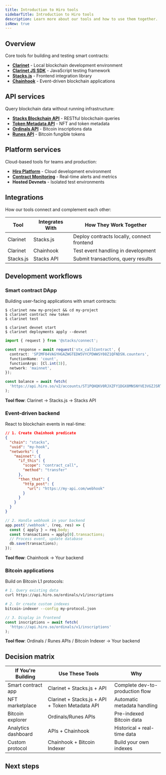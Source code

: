 ```yaml
---
title: Introduction to Hiro tools
sidebarTitle: Introduction to Hiro tools
description: Learn more about our tools and how to use them together.
isNew: true
---
```




## Overview

Core tools for building and testing smart contracts:

- [**Clarinet**](/tools/clarinet) - Local blockchain development environment
- [**Clarinet JS SDK**](/tools/clarinet/sdk-introduction) - JavaScript testing framework
- [**Stacks.js**](/reference/stacks.js) - Frontend integration library
- [**Chainhook**](/tools/chainhook) - Event-driven blockchain applications

## API services

Query blockchain data without running infrastructure:

- [**Stacks Blockchain API**](/apis/stacks-blockchain-api) - RESTful blockchain queries
- [**Token Metadata API**](/apis/token-metadata-api) - NFT and token metadata
- [**Ordinals API**](/apis/ordinals-api) - Bitcoin inscriptions data
- [**Runes API**](/apis/runes-api) - Bitcoin fungible tokens

## Platform services

Cloud-based tools for teams and production:

- [**Hiro Platform**](https://platform.hiro.so) - Cloud development environment
- [**Contract Monitoring**](/tools/contract-monitoring) - Real-time alerts and metrics
- **Hosted Devnets** - Isolated test environments

## Integrations

How our tools connect and complement each other:

| Tool       | Integrates With | How They Work Together                        |
|------------|-----------------|-----------------------------------------------|
| Clarinet   | Stacks.js       | Deploy contracts locally, connect frontend    |
| Clarinet   | Chainhook       | Test event handling in development            |
| Stacks.js  | Stacks API      | Submit transactions, query results            |

## Development workflows

### Smart contract DApp

Building user-facing applications with smart contracts:

```terminal
$ clarinet new my-project && cd my-project
$ clarinet contract new token
$ clarinet test

$ clarinet devnet start
$ clarinet deployments apply --devnet
```

```typescript
import { request } from '@stacks/connect';

const response = await request('stx_callContract', {
  contract: 'SP2MF04VAGYHGAZWGTEDW5VYCPDWWSY08Z1QFNDSN.counters',
  functionName: 'count',
  functionArgs: [Cl.int(3)],
  network: 'mainnet',
});

const balance = await fetch(
  'https://api.hiro.so/v2/accounts/ST1PQHQKV0RJXZFY1DGX8MNSNYVE3VGZJSRTPGZGM'
);
```

**Tool flow**: Clarinet → Stacks.js → Stacks API

### Event-driven backend

React to blockchain events in real-time:

```json
// 1. Create Chainhook predicate
{
  "chain": "stacks",
  "uuid": "my-hook",
  "networks": {
    "mainnet": {
      "if_this": {
        "scope": "contract_call",
        "method": "transfer"
      },
      "then_that": {
        "http_post": {
          "url": "https://my-api.com/webhook"
        }
      }
    }
  }
}
```

```javascript
// 2. Handle webhook in your backend
app.post('/webhook', (req, res) => {
  const { apply } = req.body;
  const transactions = apply[0].transactions;
  // Process event, update database
  db.save(transactions);
});
```

**Tool flow**: Chainhook → Your backend

### Bitcoin applications

Build on Bitcoin L1 protocols:

```bash
# 1. Query existing data
curl https://api.hiro.so/ordinals/v1/inscriptions

# 2. Or create custom indexes
bitcoin-indexer --config my-protocol.json
```

```typescript
// 3. Display in frontend
const inscriptions = await fetch(
  'https://api.hiro.so/ordinals/v1/inscriptions'
);
```

**Tool flow**: Ordinals / Runes APIs / Bitcoin Indexer → Your backend

## Decision matrix

| If You're Building     | Use These Tools                          | Why                               |
|------------------------|------------------------------------------|-----------------------------------|
| Smart contract app     | Clarinet + Stacks.js + API               | Complete dev-to-production flow   |
| NFT marketplace        | Clarinet + Stacks.js + API + Token Metadata API | Automatic metadata handling       |
| Bitcoin explorer       | Ordinals/Runes APIs                      | Pre-indexed Bitcoin data          |
| Analytics dashboard    | APIs + Chainhook                         | Historical + real-time data       |
| Custom protocol        | Chainhook + Bitcoin Indexer              | Build your own indexes            |

## Next steps

<Cards>
  <NextCard
    href="/tools/clarinet/getting-started/installing-clarinet"
    title="Install Clarinet"
    description="Learn how to install Clarinet."
  />
  <NextCard
    href="/apis"
    title="Explore API references"
    description="Explore our API references."
  />
</Cards>